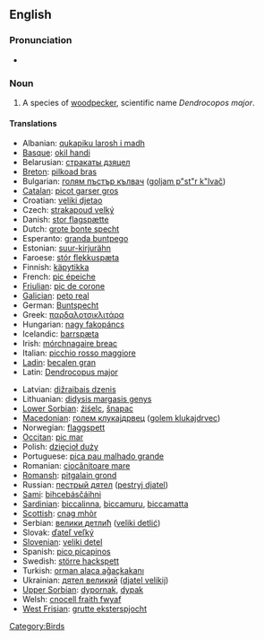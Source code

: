 ==English==

===Pronunciation===
* {{IPA|/'gɻeɪt'spɒtəd'wʊdpɛkeɻ/}}

===Noun===
{{en-noun|sg=[[great]] [[spot]]ted [[woodpecker]]}}

# A species of [[woodpecker]], scientific name ''Dendrocopos major''.

====Translations====
{{trans-top|Bird}}
* Albanian: [[qukapiku larosh i madh]]
* [[Basque]]: [[okil handi]]
* Belarusian: [[стракаты дзяцел]]
* [[Breton]]: [[pilkoad bras]]
* Bulgarian: [[голям пъстър кълвач]] ([[goljam p"st"r k"lvač]])
* [[Catalan]]: [[picot garser gros]]
* Croatian: [[veliki djetao]]
* Czech: [[strakapoud velký]]
* Danish: [[stor flagspætte]]
* Dutch: [[grote bonte specht]] {{m}}
* Esperanto: [[granda buntpego]]
* Estonian: [[suur-kirjurähn]]
* Faroese: [[stór flekkuspæta]]
* Finnish: [[käpytikka]]
* French: [[pic épeiche]] '' ''
* [[Friulian]]: [[pic de corone]]
* [[Galician]]: [[peto real]]
* German: [[Buntspecht]] {{m}}
* Greek: [[παρδαλοτσικλιτάρα]] '' ''
* Hungarian: [[nagy fakopáncs]]
* Icelandic: [[barrspæta]]
* Irish: [[mórchnagaire breac]]
* Italian: [[picchio rosso maggiore]] '' ''
* [[Ladin]]: [[becalen gran]]
* Latin: [[Dendrocopus major]] '' ''
{{trans-mid}}
* Latvian: [[dižraibais dzenis]]
* Lithuanian: [[didysis margasis genys]]
* [[Lower Sorbian]]: [[źiśelc]], [[šnapac]]
* [[Macedonian]]: [[голем клукаjдрвец]] ([[golem klukajdrvec]])
* Norwegian: [[flaggspett]]
* [[Occitan]]: [[pic mar]]
* Polish: [[dzięcioł duży]] '' ''
* Portuguese: [[pica pau malhado grande]]
* Romanian: [[ciocănitoare mare]]
* [[Romansh]]: [[pitgalain grond]]
* Russian: [[пестрый дятел]] ([[pestryj djatel]]) '' ''
* [[Sami]]: [[bihcebásčáihni]]
* [[Sardinian]]: [[biccalinna]], [[biccamuru]], [[biccamatta]]
* [[Scottish]]: [[cnag mhòr]]
* Serbian: [[велики детлић]] ([[veliki detlić]])
* Slovak: [[ďateľ veľký]]
* [[Slovenian]]: [[veliki detel]]
* Spanish: [[pico picapinos]] '' ''
* Swedish: [[större hackspett]]
* Turkish: [[orman alaca ağaçkakanı]]
* Ukrainian: [[дятел великий]] ([[djatel velikij]])
* [[Upper Sorbian]]: [[dypornak]], [[dypak]]
* Welsh: [[cnocell fraith fwyaf]]
* [[West Frisian]]: [[grutte eksterspjocht]]
{{trans-bottom}}

[[Category:Birds]]